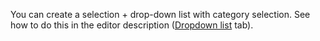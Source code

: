 <Cut title="How do I implement selection of 3 different areas in an image? Select the name, image, and price in the product page screenshot.">

You can create a selection + drop-down list with category selection. See how to do this in the editor description ([Dropdown list](https://toloka.ai/en/docs/guide/concepts/t-components/image-annotation) tab).

</Cut>